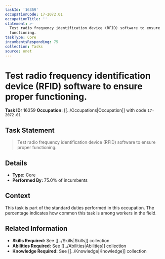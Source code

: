 ```yaml
---
taskId: '16359'
occupationCode: 17-2072.01
occupationTitle: ''
statement: >-
  Test radio frequency identification device (RFID) software to ensure proper
  functioning.
taskType: Core
incumbentsResponding: 75
collection: Tasks
source: onet
---
```

# Test radio frequency identification device (RFID) software to ensure proper functioning.

**Task ID:** 16359
**Occupation:** [[../Occupations|Occupation]] with code `17-2072.01`

## Task Statement

> Test radio frequency identification device (RFID) software to ensure proper functioning.

## Details

- **Type:** Core
- **Performed By:** 75.0% of incumbents

## Context

This task is part of the standard duties performed in this occupation. The percentage indicates how common this task is among workers in the field.

## Related Information

- **Skills Required:** See [[../Skills|Skills]] collection
- **Abilities Required:** See [[../Abilities|Abilities]] collection
- **Knowledge Required:** See [[../Knowledge|Knowledge]] collection
